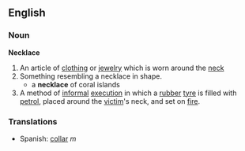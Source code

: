 ==English==
===Noun===
'''Necklace'''
# An article of [[clothing]] or [[jewelry]] which is worn around the [[neck]]
# Something resembling a necklace in shape.
#* a '''necklace''' of coral islands
# A method of [[informal]] [[execution]] in which a [[rubber]] [[tyre]] is filled with [[petrol]], placed around the [[victim]]'s neck, and set on [[fire]].

===Translations===
*Spanish: [[collar]] ''m''